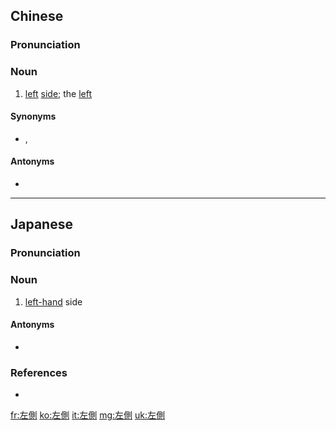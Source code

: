 {{also|左侧}}
==Chinese==
{{zh-forms|s=左侧}}

===Pronunciation===
{{zh-pron
|m=zuǒcè
|c=zo2 zak1
|mn=chó-chhek
|cat=n
}}

===Noun===
{{zh-noun}}

# [[left]] [[side]]; the [[left]]

====Synonyms====
* {{qualifier|Min Nan}} {{zh-l|倒爿}}, {{zh-l|倒手爿}}

====Antonyms====
* {{zh-l|右側}}

----

==Japanese==
{{ja-kanjitab|ひだり|かわ|k2=がわ|r=y|yomi=kun}}

===Pronunciation===
{{ja-pron|ひだりがわ|y=k}}

===Noun===
{{ja-noun|ひだりがわ}}

# [[left-hand]] side

====Antonyms====
* {{ja-r|右側|みぎがわ}}

===References===
* {{R:Shogakukan}}

[[fr:左側]]
[[ko:左側]]
[[it:左側]]
[[mg:左側]]
[[uk:左側]]
